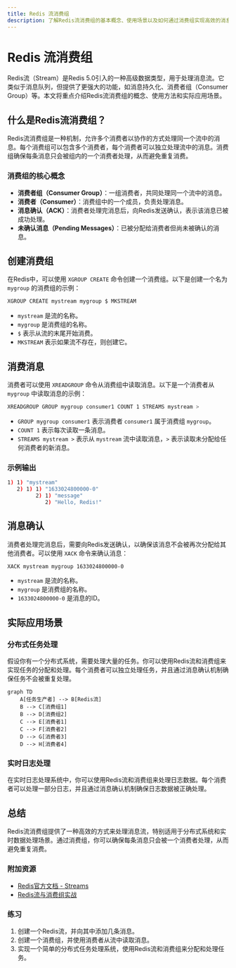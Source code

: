 ```yaml
---
title: Redis 流消费组
description: 了解Redis流消费组的基本概念、使用场景以及如何通过消费组实现高效的消息处理。
---
```


# Redis 流消费组

Redis流（Stream）是Redis 5.0引入的一种高级数据类型，用于处理消息流。它类似于消息队列，但提供了更强大的功能，如消息持久化、消费者组（Consumer Group）等。本文将重点介绍Redis流消费组的概念、使用方法和实际应用场景。

## 什么是Redis流消费组？

Redis流消费组是一种机制，允许多个消费者以协作的方式处理同一个流中的消息。每个消费组可以包含多个消费者，每个消费者可以独立处理流中的消息。消费组确保每条消息只会被组内的一个消费者处理，从而避免重复消费。

### 消费组的核心概念

- **消费者组（Consumer Group）**：一组消费者，共同处理同一个流中的消息。
- **消费者（Consumer）**：消费组中的一个成员，负责处理消息。
- **消息确认（ACK）**：消费者处理完消息后，向Redis发送确认，表示该消息已被成功处理。
- **未确认消息（Pending Messages）**：已被分配给消费者但尚未被确认的消息。

## 创建消费组

在Redis中，可以使用 `XGROUP CREATE` 命令创建一个消费组。以下是创建一个名为 `mygroup` 的消费组的示例：

```bash
XGROUP CREATE mystream mygroup $ MKSTREAM
```

- `mystream` 是流的名称。
- `mygroup` 是消费组的名称。
- `$` 表示从流的末尾开始消费。
- `MKSTREAM` 表示如果流不存在，则创建它。

## 消费消息

消费者可以使用 `XREADGROUP` 命令从消费组中读取消息。以下是一个消费者从 `mygroup` 中读取消息的示例：

```bash
XREADGROUP GROUP mygroup consumer1 COUNT 1 STREAMS mystream >
```

- `GROUP mygroup consumer1` 表示消费者 `consumer1` 属于消费组 `mygroup`。
- `COUNT 1` 表示每次读取一条消息。
- `STREAMS mystream >` 表示从 `mystream` 流中读取消息，`>` 表示读取未分配给任何消费者的新消息。

### 示例输出

```bash
1) 1) "mystream"
   2) 1) 1) "1633024800000-0"
         2) 1) "message"
            2) "Hello, Redis!"
```

## 消息确认

消费者处理完消息后，需要向Redis发送确认，以确保该消息不会被再次分配给其他消费者。可以使用 `XACK` 命令来确认消息：

```bash
XACK mystream mygroup 1633024800000-0
```

- `mystream` 是流的名称。
- `mygroup` 是消费组的名称。
- `1633024800000-0` 是消息的ID。

## 实际应用场景

### 分布式任务处理

假设你有一个分布式系统，需要处理大量的任务。你可以使用Redis流和消费组来实现任务的分配和处理。每个消费者可以独立处理任务，并且通过消息确认机制确保任务不会被重复处理。

```mermaid
graph TD
    A[任务生产者] --> B[Redis流]
    B --> C[消费组1]
    B --> D[消费组2]
    C --> E[消费者1]
    C --> F[消费者2]
    D --> G[消费者3]
    D --> H[消费者4]
```

### 实时日志处理

在实时日志处理系统中，你可以使用Redis流和消费组来处理日志数据。每个消费者可以处理一部分日志，并且通过消息确认机制确保日志数据被正确处理。

## 总结

Redis流消费组提供了一种高效的方式来处理消息流，特别适用于分布式系统和实时数据处理场景。通过消费组，你可以确保每条消息只会被一个消费者处理，从而避免重复消费。

### 附加资源

- [Redis官方文档 - Streams](https://redis.io/docs/data-types/streams/)
- [Redis流与消费组实战](https://example.com/redis-streams-tutorial)

### 练习

1. 创建一个Redis流，并向其中添加几条消息。
2. 创建一个消费组，并使用消费者从流中读取消息。
3. 实现一个简单的分布式任务处理系统，使用Redis流和消费组来分配和处理任务。
